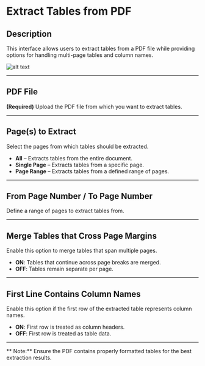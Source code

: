 # Extract Tables from PDF  

## **Description**

This interface allows users to extract tables from a PDF file while providing options for handling multi-page tables and column names.

![alt text](../../assets/pdf/extract-table-from-pdf.png)

---

## PDF File

**(Required)** Upload the PDF file from which you want to extract tables.  

---

## Page(s) to Extract

Select the pages from which tables should be extracted.

- **All** – Extracts tables from the entire document.  
- **Single Page** – Extracts tables from a specific page.  
- **Page Range** – Extracts tables from a defined range of pages.  

---

## From Page Number / To Page Number

Define a range of pages to extract tables from.  

---

## Merge Tables that Cross Page Margins

Enable this option to merge tables that span multiple pages.

- **ON**: Tables that continue across page breaks are merged.
- **OFF**: Tables remain separate per page.  

---

## First Line Contains Column Names

Enable this option if the first row of the extracted table represents column names.

- **ON**: First row is treated as column headers.
- **OFF**: First row is treated as table data.  

---

** Note:** Ensure the PDF contains properly formatted tables for the best extraction results.